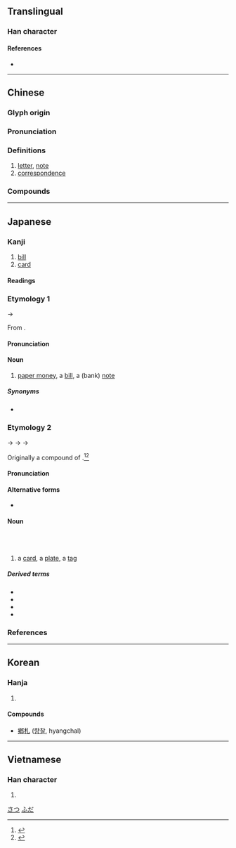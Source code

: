 {{also|箚}}
{{character info/new}}
==Translingual==

===Han character===
{{Han char|rn=75|rad=木|as=01|sn=5|four=42910|canj=DU|ids=⿰木乚}}

====References====
* {{Han ref|kx=0509.110|dkj=14422|dj=0893.010|hdz=21153.010|uh=672D|ud=26413|bh=A5BE|bd=42430}}

----

==Chinese==
{{zh-forms}}

===Glyph origin===
{{Han etym}}

===Pronunciation===
{{zh-pron
|m=zhá
|c=zaat3
|mn=qz,tw,xm,zz:chat
|mc=y
|oc=y
|cat=n
}}

===Definitions===
{{zh-hanzi}}

# [[letter]], [[note]]
# [[correspondence]]

===Compounds===
{{zh-der|寸札|夭札|御札|僑札|季札掛劍|大札|信札|刀札|札記|手札|札抹|抄札|札板兒|書札|札札|硬札|札付|波札那|玉札|札賚諾爾|札的|札子|札手舞腳|札幌|木札|筆札|箋札|翰札|馬札|芳札|麻札|謅札|緘札|點札|簡札|馬札子}}

----

==Japanese==

===Kanji===
{{ja-kanji|grade=4|rs=木01}}
# [[bill]]
# [[card]]

====Readings====
{{ja-readings
|goon=せち
|kanon=さつ
|kun=ふだ-, ふみた-, ふんだ-, さね-<!--, わかじに-->
}}

===Etymology 1===
{{ja-kanjitab|さつ|yomi=on}}

{{IPAchar|/satu/}} → {{IPAchar|/sat͡su/}}

From {{der|ja|ltc|sort=さつ|-}} {{ltc-l|札}}.

====Pronunciation====
{{ja-pron|yomi=kanon|さつ|acc=1|acc_ref=DJR}}

====Noun====
{{ja-noun|さつ}}
# [[paper money]], a [[bill]], a (bank) [[note]]

=====Synonyms=====
* {{ja-r|紙%幣|し%へい}}

===Etymology 2===
{{ja-kanjitab|ふだ|yomi=kun}}

{{IPAchar|/pumi ita/}} → {{IPAchar|/ɸumita/}} → {{IPAchar|/ɸunda/}} → {{IPAchar|/ɸuda/}}

Originally a compound of {{ja-compound|文|ふみ|板|いた|t1=[[writing]]|t2=[[board]], [[plank]]}}.<ref name="DJR">{{R:Daijirin}}</ref><ref name="KDJ">{{R:Kokugo Dai Jiten}}</ref>

====Pronunciation====
{{ja-pron|yomi=k|ふだ|acc=0|acc_ref=DJR}}

====Alternative forms====
* {{ja-l|簡}}

====Noun====
{{ja-noun|ふだ}}<br/>{{ja-altread|hira=ふみた}}<br/>{{ja-altread|hira=ふんだ}}
# a [[card]], a [[plate]], a [[tag]]

=====Derived terms=====
{{der-top}}
* {{ja-r|花%札|はな%ふだ|[[hanafuda]]}}
* {{ja-r|御%札|お%ふだ}}
* {{ja-r|切り札|きりふだ}}
* {{ja-r|引き札|ひきふだ}}
{{der-bottom}}

===References===
<references/>

[[Category:Japanese basic words|さつ]]
[[Category:Japanese basic words|ふだ]]

----

==Korean==

===Hanja===
{{ko-hanja|hangeul=[[찰]]|eumhun=|rv=chal|mr=ch'al|y=chal}}

# {{defn|lang=ko|sort=木01}}

====Compounds====
* [[鄕札]] ([[향찰]], hyangchal)

----

==Vietnamese==

===Han character===
{{vi-hantu|[[trát]], [[trớt]]|rs=木01}}

# {{defn|lang=vi}}